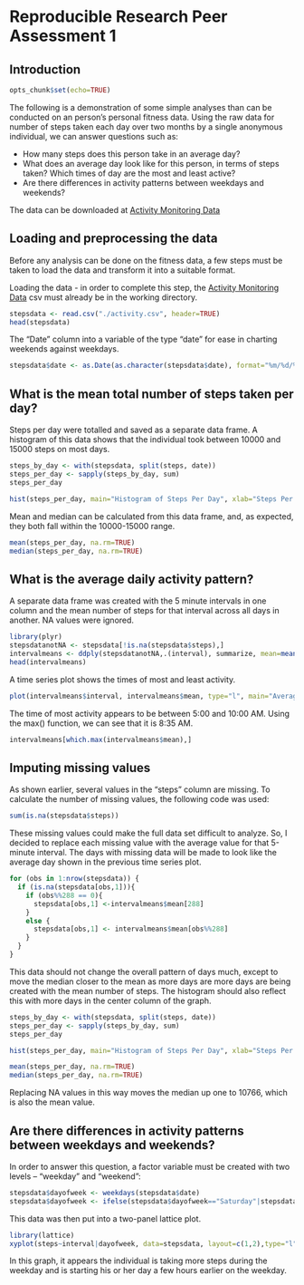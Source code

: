 Reproducible Research Peer Assessment 1
========================================================

## Introduction

```r
opts_chunk$set(echo=TRUE)
```

The following is a demonstration of some simple analyses than can be conducted on an person's personal fitness data.  Using the raw data for number of steps taken each day over two months by a single anonymous individual, we can answer questions such as:

* How many steps does this person take in an average day?
* What does an average day look like for this person, in terms of steps taken?  Which times of day are the most and least active?
* Are there differences in activity patterns between weekdays and weekends?

The data can be downloaded at [Activity Monitoring Data](https://d396qusza40orc.cloudfront.net/repdata%2Fdata%2Factivity.zip)

## Loading and preprocessing the data

Before any analysis can be done on the fitness data, a few steps must be taken to load the data and transform it into a suitable format.

Loading the data - in order to complete this step, the [Activity Monitoring Data](https://d396qusza40orc.cloudfront.net/repdata%2Fdata%2Factivity.zip) csv must already be in the working directory.
```r
stepsdata <- read.csv("./activity.csv", header=TRUE)
head(stepsdata)
```

The "Date" column into a variable of the type "date" for ease in charting weekends against weekdays.
```r
stepsdata$date <- as.Date(as.character(stepsdata$date), format="%m/%d/%y")
```

## What is the mean total number of steps taken per day?

Steps per day were totalled and saved as a separate data frame.  A histogram of this data shows that the individual took between 10000 and 15000 steps on most days.

```r
steps_by_day <- with(stepsdata, split(steps, date))
steps_per_day <- sapply(steps_by_day, sum)
steps_per_day
```

```r
hist(steps_per_day, main="Histogram of Steps Per Day", xlab="Steps Per Day")
```

Mean and median can be calculated from this data frame, and, as expected, they both fall within the 10000-15000 range.

```r
mean(steps_per_day, na.rm=TRUE)
median(steps_per_day, na.rm=TRUE)
```

## What is the average daily activity pattern?

A separate data frame was created with the 5 minute intervals in one column and the mean number of steps for that interval across all days in another.  NA values were ignored.

```r
library(plyr)
stepsdatanotNA <- stepsdata[!is.na(stepsdata$steps),]
intervalmeans <- ddply(stepsdatanotNA,.(interval), summarize, mean=mean(steps))
head(intervalmeans)
```

A time series plot shows the times of most and least activity.
```r
plot(intervalmeans$interval, intervalmeans$mean, type="l", main="Average Daily Activity Pattern", xlab="Interval", ylab="Mean number of steps")
```

The time of most activity appears to be between 5:00 and 10:00 AM.  Using the max() function, we can see that it is 8:35 AM.
```r
intervalmeans[which.max(intervalmeans$mean),]
```

## Imputing missing values

As shown earlier, several values in the "steps" column are missing.  To calculate the number of missing values, the following code was used:
```r
sum(is.na(stepsdata$steps))
```

These missing values could make the full data set difficult to analyze.  So, I decided to replace each missing value with the average value for that 5-minute interval.  The days with missing data will be made to look like the average day shown in the previous time series plot.
```r
for (obs in 1:nrow(stepsdata)) {
  if (is.na(stepsdata[obs,1])){
    if (obs%%288 == 0){
      stepsdata[obs,1] <-intervalmeans$mean[288]
    }
    else {
      stepsdata[obs,1] <- intervalmeans$mean[obs%%288]
    }
  }
}
```

This data should not change the overall pattern of days much, except to move the median closer to the mean as more days are more days are being created with the mean number of steps.  The histogram should also reflect this with more days in the center column of the graph.

```r
steps_by_day <- with(stepsdata, split(steps, date))
steps_per_day <- sapply(steps_by_day, sum)
steps_per_day
```

```r
hist(steps_per_day, main="Histogram of Steps Per Day", xlab="Steps Per Day")
```

```r
mean(steps_per_day, na.rm=TRUE)
median(steps_per_day, na.rm=TRUE)
```

Replacing NA values in this way moves the median up one to 10766, which is also the mean value.

## Are there differences in activity patterns between weekdays and weekends?

In order to answer this question, a factor variable must be created with two levels -- "weekday" and "weekend":

```r
stepsdata$dayofweek <- weekdays(stepsdata$date)
stepsdata$dayofweek <- ifelse(stepsdata$dayofweek=="Saturday"|stepsdata$dayofweek=="Sunday","weekend","weekday")
```

This data was then put into a two-panel lattice plot.

```r
library(lattice)
xyplot(steps~interval|dayofweek, data=stepsdata, layout=c(1,2),type="l")
```

In this graph, it appears the individual is taking more steps during the weekday and is starting his or her day a few hours earlier on the weekday.